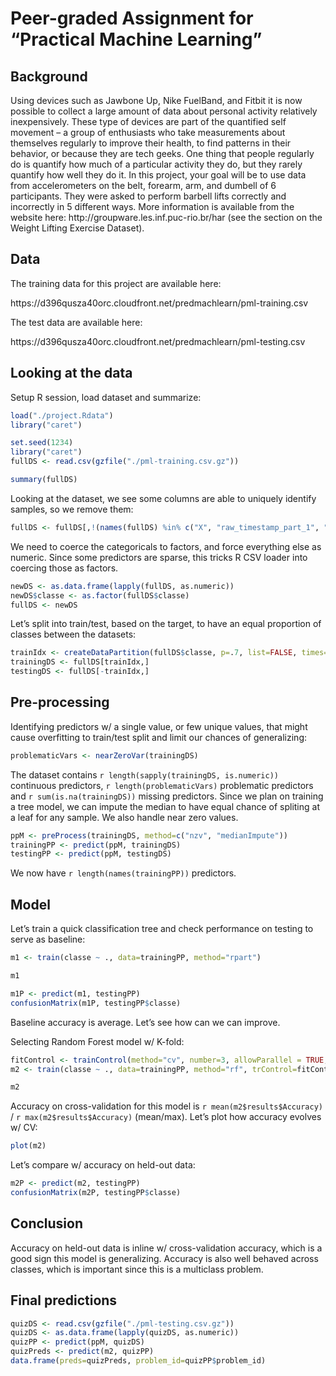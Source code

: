 # Peer-graded Assignment for "Practical Machine Learning"

## Background

Using devices such as Jawbone Up, Nike FuelBand, and Fitbit it is now possible to collect a large amount of data about personal activity relatively inexpensively. These type of devices are part of the quantified self movement – a group of enthusiasts who take measurements about themselves regularly to improve their health, to find patterns in their behavior, or because they are tech geeks. One thing that people regularly do is quantify how much of a particular activity they do, but they rarely quantify how well they do it. In this project, your goal will be to use data from accelerometers on the belt, forearm, arm, and dumbell of 6 participants. They were asked to perform barbell lifts correctly and incorrectly in 5 different ways. More information is available from the website here: http://groupware.les.inf.puc-rio.br/har (see the section on the Weight Lifting Exercise Dataset).

## Data

The training data for this project are available here:

https://d396qusza40orc.cloudfront.net/predmachlearn/pml-training.csv

The test data are available here:

https://d396qusza40orc.cloudfront.net/predmachlearn/pml-testing.csv

## Looking at the data

Setup R session, load dataset and summarize:

```r
load("./project.Rdata")
library("caret")
```

```r
set.seed(1234)
library("caret")
fullDS <- read.csv(gzfile("./pml-training.csv.gz"))
```

```r
summary(fullDS)
```


Looking at the dataset, we see some columns are able to uniquely identify samples, so we remove them:

```r
fullDS <- fullDS[,!(names(fullDS) %in% c("X", "raw_timestamp_part_1", "raw_timestamp_part_2", "cvtd_timestamp", "user_name", "new_window", "num_window"))]
```

We need to coerce the categoricals to factors, and force everything else as numeric. Since some predictors are sparse, this tricks R CSV loader into coercing those as factors.

```r
newDS <- as.data.frame(lapply(fullDS, as.numeric))
newDS$classe <- as.factor(fullDS$classe)
fullDS <- newDS
```

Let's split into train/test, based on the target, to have an equal proportion of classes between the datasets:

```r
trainIdx <- createDataPartition(fullDS$classe, p=.7, list=FALSE, times=1)
trainingDS <- fullDS[trainIdx,]
testingDS <- fullDS[-trainIdx,]
```

## Pre-processing

Identifying predictors w/ a single value, or few unique values, that might cause overfitting to train/test split and limit our chances of generalizing:

```r
problematicVars <- nearZeroVar(trainingDS)
```

The dataset contains `r length(sapply(trainingDS, is.numeric))` continuous predictors, `r length(problematicVars)` problematic predictors and `r sum(is.na(trainingDS))` missing predictors. Since we plan on training a tree model, we can impute the median to have equal chance of spliting at a leaf for any sample. We also handle near zero values.

```r
ppM <- preProcess(trainingDS, method=c("nzv", "medianImpute"))
trainingPP <- predict(ppM, trainingDS)
testingPP <- predict(ppM, testingDS)
```

We now have `r length(names(trainingPP))` predictors.

## Model

Let's train a quick classification tree and check performance on testing to serve as baseline:

```r
m1 <- train(classe ~ ., data=trainingPP, method="rpart")
```

```r
m1
```

```r
m1P <- predict(m1, testingPP)
confusionMatrix(m1P, testingPP$classe)
```

Baseline accuracy is average. Let's see how can we can improve.

Selecting Random Forest model w/ K-fold:

```r
fitControl <- trainControl(method="cv", number=3, allowParallel = TRUE, verboseIter = TRUE)
m2 <- train(classe ~ ., data=trainingPP, method="rf", trControl=fitControl, verbose = TRUE)
```

```r
m2
```


Accuracy on cross-validation for this model is `r mean(m2$results$Accuracy)` / `r max(m2$results$Accuracy)` (mean/max). Let's plot how accuracy evolves w/ CV:

```r
plot(m2)
```

Let's compare w/ accuracy on held-out data:

```r
m2P <- predict(m2, testingPP)
confusionMatrix(m2P, testingPP$classe)
```

## Conclusion

Accuracy on held-out data is inline w/ cross-validation accuracy, which is a good sign this model is generalizing. Accuracy is also well behaved across classes, which is important since this is a multiclass problem.

## Final predictions

```r
quizDS <- read.csv(gzfile("./pml-testing.csv.gz"))
quizDS <- as.data.frame(lapply(quizDS, as.numeric))
quizPP <- predict(ppM, quizDS)
quizPreds <- predict(m2, quizPP)
data.frame(preds=quizPreds, problem_id=quizPP$problem_id)
```
